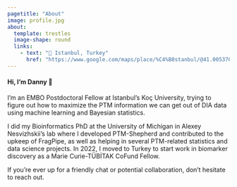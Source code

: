 ```yaml
---
pagetitle: "About"
image: profile.jpg
about:
  template: trestles
  image-shape: round
  links:
    - text: "📍 Istanbul, Turkey"
      href: "https://www.google.com/maps/place/%C4%B0stanbul/@41.0053702,28.682535,10z/data=!3m1!4b1!4m6!3m5!1s0x14caa7040068086b:0xe1ccfe98bc01b0d0!8m2!3d41.0082376!4d28.9783589!16zL20vMDk5NDlt?hl=en&entry=ttu&g_ep=EgoyMDI0MTExOS4yIKXMDSoASAFQAw%3D%3D"
---
```


#### Hi, I'm Danny 🧬

I'm an EMBO Postdoctoral Fellow at Istanbul’s Koç University, trying to figure out how to maximize the PTM information we can get out of DIA data using machine learning and Bayesian statistics.

I did my Bioinformatics PhD at the University of Michigan in Alexey Nesvizhskii’s lab where I developed PTM-Shepherd and contributed to the upkeep of FragPipe, as well as helping in several PTM-related statistics and data science projects. In 2022, I moved to Turkey to start work in biomarker discovery as a Marie Curie-TÜBİTAK CoFund Fellow.

If you're ever up for a friendly chat or potential collaboration, don't hesitate to reach out.
